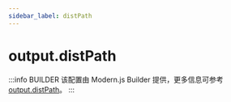 ```yaml
---
sidebar_label: distPath
---
```


# output.distPath

:::info BUILDER
该配置由 Modern.js Builder 提供，更多信息可参考 [output.distPath](https://modernjs.dev/builder/api/config-output.html#output-distpath)。
:::


<Main />
